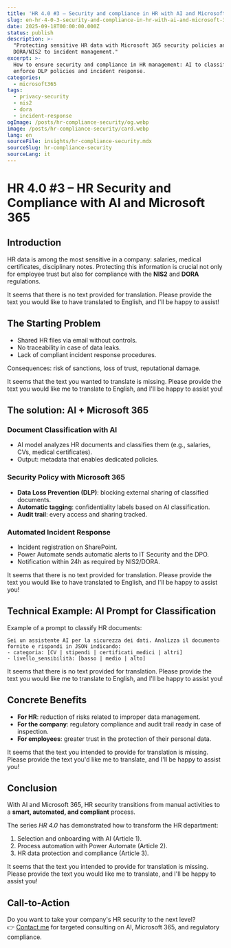 ```yaml
---
title: 'HR 4.0 #3 – Security and compliance in HR with AI and Microsoft 365'
slug: en-hr-4-0-3-security-and-compliance-in-hr-with-ai-and-microsoft-365
date: 2025-09-18T00:00:00.000Z
status: publish
description: >-
  "Protecting sensitive HR data with Microsoft 365 security policies and AI classification: from compliance with
  DORA/NIS2 to incident management."
excerpt: >-
  How to ensure security and compliance in HR management: AI to classify sensitive documents and Microsoft 365 to
  enforce DLP policies and incident response.
categories:
  - microsoft365
tags:
  - privacy-security
  - nis2
  - dora
  - incident-response
ogImage: /posts/hr-compliance-security/og.webp
image: /posts/hr-compliance-security/card.webp
lang: en
sourceFile: insights/hr-compliance-security.mdx
sourceSlug: hr-compliance-security
sourceLang: it
---
```


# HR 4.0 #3 – HR Security and Compliance with AI and Microsoft 365

## Introduction

HR data is among the most sensitive in a company: salaries, medical certificates, disciplinary notes. Protecting this information is crucial not only for employee trust but also for compliance with the **NIS2** and **DORA** regulations.

It seems that there is no text provided for translation. Please provide the text you would like to have translated to English, and I'll be happy to assist!

## The Starting Problem

* Shared HR files via email without controls.
* No traceability in case of data leaks.
* Lack of compliant incident response procedures.

Consequences: risk of sanctions, loss of trust, reputational damage.

It seems that the text you wanted to translate is missing. Please provide the text you would like me to translate to English, and I'll be happy to assist you!

## The solution: AI + Microsoft 365

### Document Classification with AI

* AI model analyzes HR documents and classifies them (e.g., salaries, CVs, medical certificates).
* Output: metadata that enables dedicated policies.

### Security Policy with Microsoft 365

* **Data Loss Prevention (DLP)**: blocking external sharing of classified documents.
* **Automatic tagging**: confidentiality labels based on AI classification.
* **Audit trail**: every access and sharing tracked.

### Automated Incident Response

* Incident registration on SharePoint.
* Power Automate sends automatic alerts to IT Security and the DPO.
* Notification within 24h as required by NIS2/DORA.

It seems that there is no text provided for translation. Please provide the text you would like to have translated to English, and I'll be happy to assist you!

## Technical Example: AI Prompt for Classification

Example of a prompt to classify HR documents:

```text
Sei un assistente AI per la sicurezza dei dati. Analizza il documento fornito e rispondi in JSON indicando:
- categoria: [CV | stipendi | certificati_medici | altri]
- livello_sensibilità: [basso | medio | alto]
```



It seems that there is no text provided for translation. Please provide the text you would like me to translate to English, and I'll be happy to assist you!

## Concrete Benefits

* **For HR**: reduction of risks related to improper data management.
* **For the company**: regulatory compliance and audit trail ready in case of inspection.
* **For employees**: greater trust in the protection of their personal data.

It seems that the text you intended to provide for translation is missing. Please provide the text you'd like me to translate, and I'll be happy to assist you!

## Conclusion

With AI and Microsoft 365, HR security transitions from manual activities to a **smart, automated, and compliant** process.

The series *HR 4.0* has demonstrated how to transform the HR department:

1. Selection and onboarding with AI (Article 1).  
2. Process automation with Power Automate (Article 2).  
3. HR data protection and compliance (Article 3).

It seems that the text you intended to provide for translation is missing. Please provide the text you would like me to translate, and I'll be happy to assist you!

## Call-to-Action

Do you want to take your company's HR security to the next level?  
👉 [Contact me](/contact) for targeted consulting on AI, Microsoft 365, and regulatory compliance.